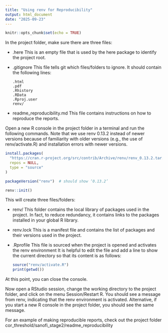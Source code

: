 ---
title: "Using renv for Reproducibility"
output: html_document
date: "2025-09-23"
---

```{r setup, include=FALSE}
knitr::opts_chunk$set(echo = TRUE)
```



In the project folder, make sure there are three files:

- .here  This is an empty file that is used by the here package to identify the project root.
- .gitignore  This file tells git which files/folders to ignore. It should contain the following lines:
  ```
  .html
  .pdf
  .Rhistory
  .RData
  .Rproj.user
  renv/
  ```
- readme_reproducibility.md  This file contains instructions on how to reproduce the reports.


Open a new R console in the project folder in a terminal and run the following commands. Note that we use renv 0.13.2 instead of newer versions because of familiarity with older versions (e.g., the use of renv/activate.R) and installation errors with newer versions.
```{r}
install.packages(
  "https://cran.r-project.org/src/contrib/Archive/renv/renv_0.13.2.tar.gz",
  repos = NULL,
  type = "source"
)

packageVersion("renv")  # should show ‘0.13.2’

renv::init()
```

This will create three files/folders:

- renv/  This folder contains the local library of packages used in the project. In fact, to reduce redundancy, it contains links to the packages installed in your global R library.
- renv.lock  This is a manifest file and contains the list of packages and their versions used in the project.
- .Rprofile  This file is sourced when the project is opened and activates the renv environment It is helpful to edit the file and add a line to show the current directory so that its content is as follows:
  ```r
  source("renv/activate.R")
  print(getwd())
  ```
  
At this point, you can close the console.


Now open a RStudio session, change the working directory to the project folder, and click on the menu Session/Restart R. You should see a message from renv, indicating that the renv environment is activated. Alternative, if you start a new R console in the project folder, you should see the same message.




For an example of making reproducible reports, check out the project folder cor_threshold/sanofi_stage2/readme_reproducibility